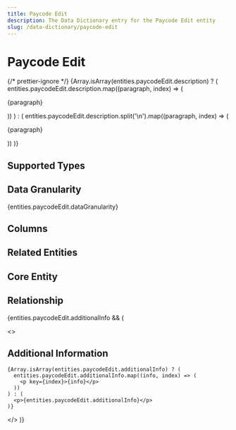 ```yaml
---
title: Paycode Edit
description: The Data Dictionary entry for the Paycode Edit entity
slug: /data-dictionary/paycode-edit
---
```



# Paycode Edit

{/* prettier-ignore */}
{Array.isArray(entities.paycodeEdit.description) ? (
  entities.paycodeEdit.description.map((paragraph, index) => (
    <p key={index}>{paragraph}</p>
))
) : (
entities.paycodeEdit.description.split('\n').map((paragraph, index) => (

<p key={index}>{paragraph}</p>
)) )}

## Supported Types

<SupportedTypesTable supportedTypes={entities.paycodeEdit.supportedTypes} />

## Data Granularity

{entities.paycodeEdit.dataGranularity}

## Columns

<ColumnsTable columns={entities.paycodeEdit.columns} />

## Related Entities

<RelatedEntitiesList relatedEntities={entities.paycodeEdit.relatedEntities} />

## Core Entity

<CoreEntityTable coreEntities={entities.paycodeEdit.coreEntity} />

## Relationship

<RelationshipTable
  relationship={entities.paycodeEdit.relationship}
  simple={true}
/>

{entities.paycodeEdit.additionalInfo && (

  <>
    <h2>Additional Information</h2>

    {Array.isArray(entities.paycodeEdit.additionalInfo) ? (
      entities.paycodeEdit.additionalInfo.map((info, index) => (
        <p key={index}>{info}</p>
      ))
    ) : (
      <p>{entities.paycodeEdit.additionalInfo}</p>
    )}

  </>
)}
